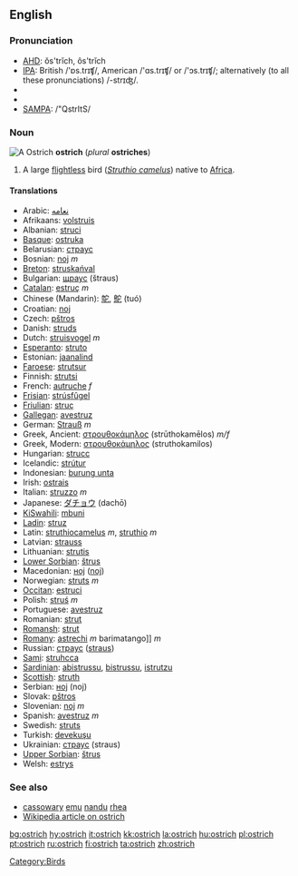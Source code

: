 ==English==

===Pronunciation===
*[[w:AHD|AHD]]: ŏs'trĭch, ôs'trĭch
*[[w:IPA|IPA]]: British /'ɒs.trɪʧ/, American /'ɑs.trɪʧ/ or /'ɔs.trɪʧ/; alternatively (to all these pronunciations) /-strɪʤ/.
*{{audio|en-us-ostrich.ogg|Audio (US)}}
*{{audio|en-us-ostrich.ogg|Audio (US) (2)}}
*[[w:SAMPA|SAMPA]]: /"QstrItS/

===Noun===
[[Image:Ostrich.jpg|thumbnail|right|A '''Ostrich''']]
'''ostrich''' (''plural'' '''ostriches''')

#A large [[flightless]] bird (''[[Struthio camelus]]'') native to [[Africa]].

====Translations====
*Arabic: [[نعامه]]
*Afrikaans: [[volstruis]]
*Albanian: [[struci]]
*[[Basque]]: [[ostruka]]
*Belarusian: [[страус]]
*Bosnian: [[noj]] ''m''
*[[Breton]]: [[struskańval]]
*Bulgarian: [[щраус]] (štraus)
*[[Catalan]]: [[estruç]] ''m''
*Chinese (Mandarin): [[鸵]], [[鴕]] (tuó)
*Croatian: [[noj]]
*Czech: [[pštros]]
*Danish: [[struds]]
*Dutch: [[struisvogel]] ''m''
*[[Esperanto]]: [[struto]]
*Estonian: [[jaanalind]]
*[[Faroese]]: [[strutsur]]
*Finnish: [[strutsi]]
*French: [[autruche]] ''f''
*[[Frisian]]: [[strúsfûgel]]
*[[Friulian]]: [[struç]]
*[[Gallegan]]: [[avestruz]]
*German: [[Strauß]] ''m''
*Greek, Ancient: [[στρουθοκάμηλος]] (strūthokamēlos) ''m/f'' 
*Greek, Modern: [[στρουθοκάμηλος]] (struthokamilos)
*Hungarian: [[strucc]]
*Icelandic: [[strútur]]
*Indonesian: [[burung unta]]
*Irish: [[ostrais]]
*Italian: [[struzzo]] ''m''
*Japanese: [[ダチョウ]] (dachō)
*[[KiSwahili]]: [[mbuni]]
*[[Ladin]]: [[struz]]
*Latin: [[struthiocamelus]] ''m'', [[struthio]] ''m''
*Latvian: [[strauss]]
*Lithuanian: [[strutis]]
*[[Lower Sorbian]]: [[štrus]]
*Macedonian: [[ноj]] ([[noj]])
*Norwegian: [[struts]] ''m''
*[[Occitan]]: [[estruci]]
*Polish: [[struś]] ''m''
*Portuguese: [[avestruz]]
*Romanian: [[struţ]]
*[[Romansh]]: [[strut]]
*[[Romany]]: [[astrechi]] ''m'' barimatango]] ''m''
*Russian: [[страус]] ([[straus]]) '' ''
*[[Sami]]: [[struhcca]]
*[[Sardinian]]: [[abistrussu]], [[bistrussu]], [[istrutzu]]
*[[Scottish]]: [[struth]]
*Serbian: [[ноj]] (noj)
*Slovak: [[pštros]]
*Slovenian: [[noj]] ''m''
*Spanish: [[avestruz]] ''m'' 
*Swedish: [[struts]]
*Turkish: [[devekuşu]]
*Ukrainian: [[страус]] (straus)
*[[Upper Sorbian]]: [[štrus]]
*Welsh: [[estrys]]

===See also===
*[[cassowary]] [[emu]] [[nandu]] [[rhea]]
*[[w:ostrich|Wikipedia article on ostrich]]

[[Category:Birds]]

[[bg:ostrich]]
[[hy:ostrich]]
[[it:ostrich]]
[[kk:ostrich]]
[[la:ostrich]]
[[hu:ostrich]]
[[pl:ostrich]]
[[pt:ostrich]]
[[ru:ostrich]]
[[fi:ostrich]]
[[ta:ostrich]]
[[zh:ostrich]]